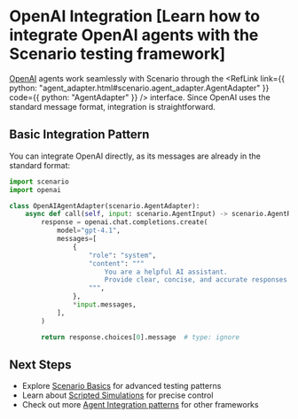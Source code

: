 
# OpenAI Integration [Learn how to integrate OpenAI agents with the Scenario testing framework]

[OpenAI](https://openai.com/) agents work seamlessly with Scenario through the <RefLink link={{ python: "agent_adapter.html#scenario.agent_adapter.AgentAdapter" }} code={{ python: "AgentAdapter" }} /> interface. Since OpenAI uses the standard message format, integration is straightforward.

## Basic Integration Pattern

You can integrate OpenAI directly, as its messages are already in the standard format:

```python
import scenario
import openai

class OpenAIAgentAdapter(scenario.AgentAdapter):
    async def call(self, input: scenario.AgentInput) -> scenario.AgentReturnTypes:
        response = openai.chat.completions.create(
            model="gpt-4.1",
            messages=[
                {
                    "role": "system",
                    "content": """
                        You are a helpful AI assistant.
                        Provide clear, concise, and accurate responses to user queries.
                    """,
                },
                *input.messages,
            ],
        )

        return response.choices[0].message  # type: ignore
```

## Next Steps

- Explore [Scenario Basics](/basics/concepts) for advanced testing patterns
- Learn about [Scripted Simulations](/basics/scripted-simulations) for precise control
- Check out more [Agent Integration patterns](/agent-integration) for other frameworks